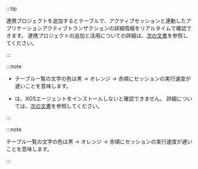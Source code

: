 <InDoc product="postgresql,mysql,oracle,oracle-pro">

:::tip

連携プロジェクトを追加すると<Cmdname sid="active_sessions" className="uitext" />テーブルで、アクティブセッションと連動したアプリケーションアクティブトランザクションの詳細情報をリアルタイムで確認できます。 連携プロジェクトの追加と活用についての詳細は、[次の文書](linked-projects)を参照してください。

:::

</InDoc>

<Xclude product="oracle-pro">

:::note

- テーブル一覧の文字の色は黒 → <span class='slow'>オレンジ</span> → <span class='vslow'>赤</span>順にセッションの実行速度が遅いことを意味します。

- <Cmdname sid="process_info" className="uitext" />は、XOSエージェントをインストールしないと確認できません。 詳細については、[次の文書](install-agent#apply-xos-agent)を参照してください。

:::

</Xclude>

<InDoc product="oracle-pro">

:::note

テーブル一覧の文字の色は黒 → <span class='slow'>オレンジ</span> → <span class='vslow'>赤</span>順にセッションの実行速度が遅いことを意味します。

:::

</InDoc>
